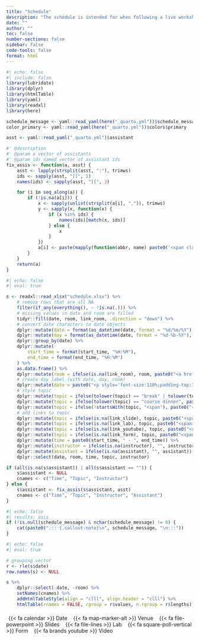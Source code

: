 ```yaml
---
title: "Schedule"
description: "The schedule is intended for when following a live workshop. If you are following this at your own pace, see **Contents**"
date: ""
author: ""
toc: false
number-sections: false
sidebar: false
code-tools: false
format: html
---
```


```r
#| echo: false
#| include: false
library(lubridate)
library(dplyr)
library(htmlTable)
library(yaml)
library(readxl)
library(here)

schedule_message <- yaml::read_yaml(here("_quarto.yml"))$schedule_message
color_primary <- yaml::read_yaml(here("_quarto.yml"))$colors$primary

asst <- yaml::read_yaml("_quarto.yml")$assistant

#' @description
#' @param a vector of assistants
#' @param ids named vector of assistant ids
fix_assis <- function(a, asst) {
    asst <- lapply(strsplit(asst, ":"), trimws)
    ids <- sapply(asst, "[[", 1)
    names(ids) <- sapply(asst, "[[", 2)

    for (i in seq_along(a)) {
        if (!is.na(a[i])) {
            x <- sapply(unlist(strsplit(a[i], ",")), trimws)
            y <- sapply(x, function(x) {
                if (x %in% ids) {
                    names(ids)[match(x, ids)]
                } else {
                    x
                }
            })
            a[i] <- paste(mapply(function(abbr, name) paste0('<span class="hover-text">', abbr, '<span class="tooltip-text top">', name, "</span></span>"), abbr = x, name = y), collapse = "<span>,</span>")
        }
    }
    return(a)
}
```

```r
#| echo: false
#| eval: true

s <- readxl::read_xlsx("schedule.xlsx") %>%
    # remove rows that are all NA
    filter(if_any(everything(), ~ !is.na(.))) %>%
    # missing values in date and room are filled
    tidyr::fill(date, room, link_room, .direction = "down") %>%
    # convert date characters to date objects
    dplyr::mutate(date = format(as_datetime(date, format = "%d/%m/%Y"), "%d-%b-%Y")) %>%
    dplyr::mutate(day = format(as_datetime(date, format = "%d-%b-%Y"), "%a")) %>%
    dplyr::group_by(date) %>%
    dplyr::mutate(
        start_time = format(start_time, "%H:%M"),
        end_time = format(end_time, "%H:%M")
    ) %>%
    as.data.frame() %>%
    dplyr::mutate(room = ifelse(is.na(link_room), room, paste0("<a href='", link_room, "'>", room, "</a>"))) %>%
    # create day label (with date, day, room)
    dplyr::mutate(date = paste0("<p style='font-size:110%;padding-top:10px;padding-bottom:5px;margin-top:10px;'><span style='font-weight:bold;'><span class='marker'>{{< fa calendar >}}</span>", date, "</span>", "<span style='color:white;border-radius:4px;padding-right:4px;padding-left:4px;background:", color_primary, ";margin-left:9px;margin-right:7px;'>", day, "</span>", "<span class='marker'>{{< fa map-marker-alt >}}</span>", room, "</p>")) %>%
    # style topic
    dplyr::mutate(topic = ifelse(tolower(topic) == "break" | tolower(topic) == "lunch", paste0("<span class='topic'>", topic, "</span>"), topic)) %>%
    dplyr::mutate(topic = ifelse(tolower(topic) == "course dinner", paste0("<span class='topic-dinner'>", topic, "</span>"), topic)) %>%
    dplyr::mutate(topic = ifelse(!startsWith(topic, "<span"), paste0("<span style='margin-right:5px;'>", topic, "</span>"), topic)) %>%
    # add links to topic
    dplyr::mutate(topic = ifelse(is.na(link_slide), topic, paste0("<span>", topic, "<a href='", link_slide, "'>{{< fa file-powerpoint >}}</a></span>&#160"))) %>%
    dplyr::mutate(topic = ifelse(is.na(link_lab), topic, paste0("<span>", topic, "<a href='", link_lab, "'>{{< fa file-lines >}}</a></span>&#160"))) %>%
    dplyr::mutate(topic = ifelse(is.na(link_youtube), topic, paste0("<span>", topic, "<a href='", link_youtube, "'>{{< fa brands youtube >}}</a></span>"))) %>%
    dplyr::mutate(topic = ifelse(is.na(link_form), topic, paste0("<span>", topic, "<a href='", link_form, "'>{{< fa square-poll-vertical >}}</a></span>"))) %>%
    dplyr::mutate(time = paste0(start_time, " - ", end_time)) %>%
    dplyr::mutate(instructor = ifelse(is.na(instructor), "", instructor)) %>%
    dplyr::mutate(assistant = ifelse(is.na(assistant), "", assistant)) %>%
    dplyr::select(date, room, time, topic, instructor)

if (all(is.na(s$assistant)) | all(s$assistant == "")) {
    s$assistant <- NULL
    cnames <- c("Time", "Topic", "Instructor")
} else {
    s$assistant <- fix_assis(s$assistant, asst)
    cnames <- c("Time", "Topic", "Instructor", "Assistant")
}
```

```r
#| echo: false
#| results: asis
if (!is.null(schedule_message) & nchar(schedule_message) != 0) {
    cat(paste0("::: {.callout-note}\n", schedule_message, "\n:::"))
}
```

::: {.table-schedule}

```r
#| echo: false
#| eval: true

# grouping vector
r <- rle(s$date)
row.names(s) <- NULL

s %>%
    dplyr::select(-date, -room) %>%
    setNames(cnames) %>%
    addHtmlTableStyle(align = "clll", align.header = "clll") %>%
    htmlTable(rnames = FALSE, rgroup = r$values, n.rgroup = r$lengths)
```

<!-- marker legend -->
<p class="small" style="margin-top:20px;">
<span>
<span style="margin-left:6px; margin-right:6px;">
{{< fa calendar >}} Date
</span>
<span style="margin-left:6px; margin-right:6px;">
{{< fa map-marker-alt >}}  Venue
</span>
<span style="margin-left:6px; margin-right:6px;">
{{< fa file-powerpoint >}}  Slides
</span>
<span style="margin-left:6px; margin-right:6px;">
{{< fa file-lines >}}  Lab
</span>
<span style="margin-left:6px; margin-right:6px;">
{{< fa square-poll-vertical >}}  Form
</span>
<span style="margin-left:6px; margin-right:6px;">
{{< fa brands youtube >}}  Video
</span>
</span>
</p>

:::
